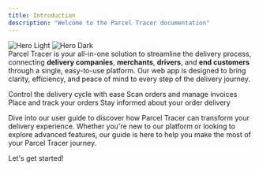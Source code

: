 ```yaml
---
title: Introduction
description: "Welcome to the Parcel Tracer documentation"
---
```


<img
  className="block dark:hidden"
  src="/logo/main-logo.png"
  alt="Hero Light"
/>
<img
  className="hidden dark:block"
  src="/logo/main-logo.png"
  alt="Hero Dark"
/>
<br/>
Parcel Tracer is your all-in-one solution to streamline the delivery process, connecting **delivery companies**, **merchants**, **drivers**, and **end customers** through a single, easy-to-use platform. Our web app is designed to bring clarity, efficiency, and peace of mind to every step of the delivery journey.

<CardGroup cols={4}>
  <Card
    title="Delivery Companies"
    icon="truck"
  >
    Control the delivery cycle with ease
  </Card>
  <Card
    title="Delivery Drivers"
    icon="moped"
  >
    Scan orders and manage invoices
  </Card>
    <Card
    title="Merchants"
    icon="store"
  >
    Place and track your orders
  </Card>
  <Card
    title="End Customers"
    icon="people-simple"
  >
    Stay informed about your order delivery
  </Card>
</CardGroup>


Dive into our user guide to discover how Parcel Tracer can transform your delivery experience. Whether you're new to our platform or looking to explore advanced features, our guide is here to help you make the most of your Parcel Tracer journey.

Let's get started!